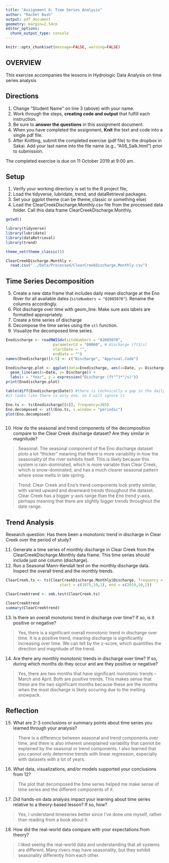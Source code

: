 ```yaml
---
title: "Assignment 6: Time Series Analysis"
author: "Rachel Bash"
output: pdf_document
geometry: margin=2.54cm
editor_options: 
  chunk_output_type: console
---
```


```r
knitr::opts_chunk$set(message=FALSE, warning=FALSE) 
```
## OVERVIEW

This exercise accompanies the lessons in Hydrologic Data Analysis on time series analysis

## Directions
1. Change "Student Name" on line 3 (above) with your name.
2. Work through the steps, **creating code and output** that fulfill each instruction.
3. Be sure to **answer the questions** in this assignment document.
4. When you have completed the assignment, **Knit** the text and code into a single pdf file.
5. After Knitting, submit the completed exercise (pdf file) to the dropbox in Sakai. Add your last name into the file name (e.g., "A06_Salk.html") prior to submission.

The completed exercise is due on 11 October 2019 at 9:00 am.

## Setup

1. Verify your working directory is set to the R project file, 
2. Load the tidyverse, lubridate, trend, and dataRetrieval packages. 
3. Set your ggplot theme (can be theme_classic or something else)
4. Load the ClearCreekDischarge.Monthly.csv file from the processed data folder. Call this data frame ClearCreekDischarge.Monthly.

```r
getwd()

library(tidyverse)
library(lubridate)
library(dataRetrieval)
library(trend)

theme_set(theme_classic())

ClearCreekDischarge.Monthly <- 
  read.csv("../Data/Processed/ClearCreekDischarge.Monthly.csv")

```

## Time Series Decomposition
5. Create a new data frame that includes daily mean discharge at the Eno River for all available dates (`siteNumbers = "02085070"`). Rename the columns accordingly.
6. Plot discharge over time with geom_line. Make sure axis labels are formatted appropriately.
7. Create a time series of discharge
8. Decompose the time series using the `stl` function.
9. Visualize the decomposed time series.
```r
Enodischarge <- readNWISdv(siteNumbers = "02085070",
                     parameterCd = "00060", # discharge (ft3/s)
                     startDate = "",
                     endDate = "")
names(Enodischarge)[4:5] <- c("Discharge", "Approval.Code")

Enodischarge.plot <- ggplot(data=Enodischarge, aes(x=Date, y= Discharge)) +
  geom_line(aes(x=Date, y= Discharge)) +
  labs(x = "Year", y = expression("Discharge (ft"^3*"/s)"))
print(Enodischarge.plot)

table(diff(Enodischarge$Date)) #there is technically a gap in the daily data, 
#it looks like there is only one, so I will ignore it

Eno.ts <- ts(Enodischarge[[4]], frequency=365)
Eno.decomposed <- stl(Eno.ts, s.window = "periodic")
plot(Eno.decomposed)



```

10. How do the seasonal and trend components of the decomposition compare to the Clear Creek discharge dataset? Are they similar in magnitude?

> Seasonal: The seasonal component of the Eno discharge dataset plots a lot "thicker" meaning that there is more variability in how the seasonality of the river exhibits itself. This is likely because this system is rain-dominated, which is more variable than Clear Creek, which is snow-dominated, and has a much clearer seasonal pattern where snow melts in late spring.

> Trend: Clear Creek and Eno's trend components look pretty similar, with varied upward and downward trends throughout the dataset. Clear Creek has a bigger y-axis range than the Eno trend y-axis, perhaps meaning that there are slightly bigger trends throughout the date range.

## Trend Analysis
Research question: Has there been a monotonic trend in discharge in Clear Creek over the period of study?

11. Generate a time series of monthly discharge in Clear Creek from the ClearCreekDischarge.Monthly data frame. This time series should include just one column (discharge). 
12. Run a Seasonal Mann-Kendall test on the monthly discharge data. Inspect the overall trend and the monthly trends. 
```r
ClearCreek.ts <- ts(ClearCreekDischarge.Monthly$Discharge, frequency = 12, 
                        start = c(1975,10,1), end = c(2019,10,1))

ClearCreektrend <- smk.test(ClearCreek.ts)

ClearCreektrend
summary(ClearCreektrend)
```

13. Is there an overall monotonic trend in discharge over time? If so, is it positive or negative?

> Yes, there is a significant overall monotonic trend in discharge over time. It is a positive trend, meaning discharge is significantly increasing over time. We can tell by the z-score, which quantifies the direction and magnitude of the trend. 

14. Are there any monthly monotonic trends in discharge over time? If so, during which months do they occur and are they positive or negative?

> Yes, there are two months that have significant monotonic trends -- March and April. Both are positive trends. This makes sense that these are the two significant months because these are the months when the most discharge is likely occuring due to the melting snowpack. 

## Reflection
15. What are 2-3 conclusions or summary points about time series you learned through your analysis?

> There is a difference between seasonal and trend components over time, and there is also inherent unexplained variability that cannot be explained by the seasonal or trend components. I also learned that you cannot only determine trends with linear regression, especially with datasets with a lot of years.

16. What data, visualizations, and/or models supported your conclusions from 12?

> The plot that decomposed the time series helped me make sense of time series and the different components of it.

17. Did hands-on data analysis impact your learning about time series relative to a theory-based lesson? If so, how?

> Yes, I understand timeseries better since I've done one myself, rather than reading from a book about it.

18.	How did the real-world data compare with your expectations from theory?

> I liked seeing the real-world data and understanding that all systems are different. Many rivers may have seasonality, but they exhibit seasonality differently from each other.
